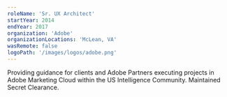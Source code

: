 ```yaml
---
roleName: 'Sr. UX Architect'
startYear: 2014
endYear: 2017
organization: 'Adobe'
organizationLocations: 'McLean, VA'
wasRemote: false
logoPath: '/images/logos/adobe.png'
---
```

Providing guidance for clients and Adobe Partners executing projects in Adobe Marketing Cloud within the US Intelligence Community. Maintained Secret Clearance.
